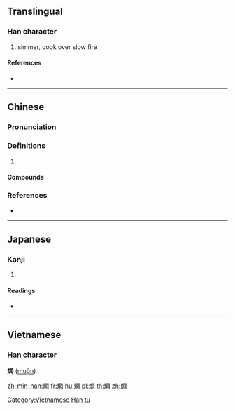 {{character info/new}}
{{also|焖}}
==Translingual==

===Han character===
{{Han char|rn=86|rad=火|as=12|sn=16|four=97820|canj=FANP|ids=⿰火悶}}

# simmer, cook over slow fire

====References====
* {{Han ref|kx=0684.161|dkj=19455|hdz=32238.070|uh=71DC|ud=29148|bh=BF54|bd=48980}}

----

==Chinese==
{{zh-forms|s=焖}}

===Pronunciation===
{{zh-pron
|m=mèn
|c=man1,mun6
|mn=būn
|cat=
}}

===Definitions===
{{zh-hanzi}}

# {{rfdef|zh}}

====Compounds====
{{zh-der|燜燒鍋|燜煮}}

===References===
* {{R:yue:mfccd}}

----

==Japanese==

===Kanji===
{{ja-kanji|grade=|rs=火12}}

# {{defn|lang=ja|sort=火12}}

====Readings====
* {{ja-readings|on=[[もん]] (mon)|kun=}}

----

==Vietnamese==

===Han character===
'''燜''' ([[muộn]])

[[Category:Vietnamese Han tu]]

[[zh-min-nan:燜]]
[[fr:燜]]
[[hu:燜]]
[[pl:燜]]
[[th:燜]]
[[zh:燜]]